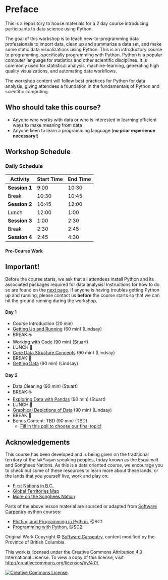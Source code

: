 # Preface {.unnumbered}

This is a repository to house materials for a 2 day course introducing participants to data science using Python.

The goal of this workshop is to teach new-to-programming data professionals to import data, clean up and summarize a data set, and make some static data visualizations using Python. This is an introductory course to programming, specifically programming with Python. Python is a popular computer language for statistics and other scientific disciplines. It is commonly used for statistical analysis, machine-learning, generating high quality visualzations, and automating data workflows. 

The workshop content will follow best practices for Python for data analysis, giving attendees a foundation in the fundamentals of Python and scientific computing.

## Who should take this course?

 * Anyone who works with data or who is interested in learning efficient ways to make meaning from data
 * Anyone keen to learn a programming language (**no prior experience necessary!**)

## Workshop Schedule

### Daily Schedule

| Activity      | Start Time | End Time |
| ------------- | ---------- | -------- |
| **Session 1** | 9:00       | 10:30    |
| Break         | 10:30      | 10:45    |
| **Session 2** | 10:45      | 12:00    |
| Lunch         | 12:00      | 1:00     |
| **Session 3** | 1:00       | 2:30     |
| Break         | 2:30       | 2:45     |
| **Session 4** | 2:45       | 4:30     |

#### Pre-Course Work

:::{.callout-important}
## Important!

Before the course starts, we ask that all attendees install Python and its associated packages required for data analysis! Instructions for how to do so are found on the [next page](00_introduction_to_python.qmd#before-starting). If anyone is having troubles getting Python up and running, please contact us **before** the course starts so that we can hit the ground running during the workshop. 
:::

#### Day 1

 * Course Introduction (20 min)
 * [Getting Up and Running](00_introduction_to_python.qmd) (60 min) (Lindsay)
 * BREAK ☕
 * [Working with Code](13_working_with_code.qmd) (90 min) (Stuart) 
 * LUNCH 🍍
 * [Core Data Structure Concepts](02_core_data_structure_concepts.qmd) (90 min) (Lindsay)
 * BREAK 🍩
 * [Getting Data](11_getting_data_with_pandas.qmd) (90 min) (Lindsay)

#### Day 2

 * Data Cleaning (90 min) (Stuart)
 * BREAK ☕
 * [Exploring Data with Pandas](31_exploring_data_structures.qmd) (90 min) (Stuart)
 * LUNCH 🍍
 * [Graphical Depictions of Data](22_graphical_depictions_of_data.qmd) (90 min) (Lindsay)
 * BREAK 🍩
 * Bonus Content: TBD (90 min) (TBD)
    * [Fill in this poll to choose our final topic!](link-to-poll)

## Acknowledgements    

This course has been developed and is being given on the traditional territory of the lək̓ʷəŋən speaking peoples, today known as the Esquimalt and Songhees Nations. As this is a data oriented course, we encourage you to check out some of these resources to learn more about these lands, or the lands that you yourself live, work and play on:

 * [First Nations in B.C.](https://www.bcafn.ca/first-nations-bc/interactive-map)
 * [Global Territories Map](https://native-land.ca/)
 * [More on the Songhees Nation](https://www.songheesnation.ca/community/l-k-ng-n-traditional-territory)

Parts of the above lesson material are sourced or adapted from [Software Carpentry](https://software-carpentry.org/) python courses:

 * [Plotting and Programming in Python](http://swcarpentry.github.io/python-novice-gapminder/), @SC1
 * [Programming with Python](https://swcarpentry.github.io/python-novice-inflammation/), @SC2

Original Work Copyright © [Software Carpentry](http://software-carpentry.org/), content modified by the Province of British Columbia.

This work is licensed under the Creative Commons Attribution 4.0 International License.
To view a copy of this license, visit [http://creativecommons.org/licenses/by/4.0/](http://creativecommons.org/licenses/by/4.0/).

[![Creative Commons License](https://i.creativecommons.org/l/by/4.0/88x31.png)](http://creativecommons.org/licenses/by/4.0/). 
